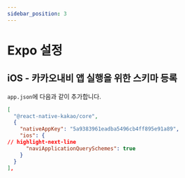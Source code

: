 ```yaml
---
sidebar_position: 3
---
```


# Expo 설정

## iOS - 카카오내비 앱 실행을 위한 스키마 등록

`app.json`에 다음과 같이 추가합니다.

```json title='app.json'
[
  "@react-native-kakao/core",
  {
    "nativeAppKey": "5a9383961eadba5496cb4ff895e91a89",
    "ios": {
// highlight-next-line
      "naviApplicationQuerySchemes": true
    }
  }
],
```

